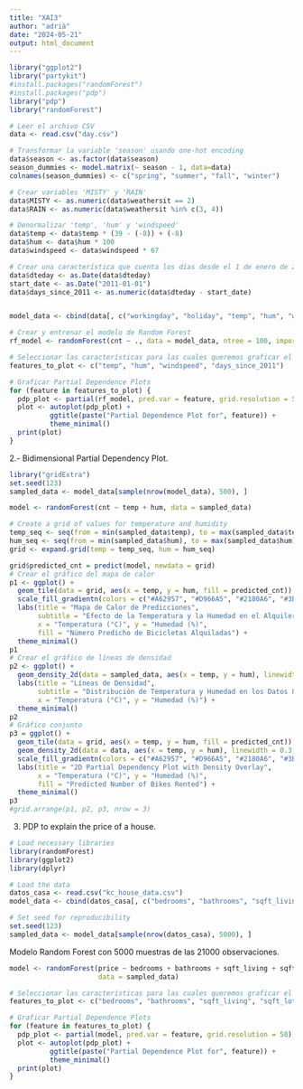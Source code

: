```yaml
---
title: "XAI3"
author: "adrià"
date: "2024-05-21"
output: html_document
---
```


```r
library("ggplot2")
library("partykit")
#install.packages("randomForest")
#install.packages("pdp")
library("pdp")
library("randomForest")
```


```r
# Leer el archivo CSV
data <- read.csv("day.csv")

# Transformar la variable 'season' usando one-hot encoding
data$season <- as.factor(data$season)
season_dummies <- model.matrix(~ season - 1, data=data)
colnames(season_dummies) <- c("spring", "summer", "fall", "winter")

# Crear variables 'MISTY' y 'RAIN'
data$MISTY <- as.numeric(data$weathersit == 2)
data$RAIN <- as.numeric(data$weathersit %in% c(3, 4))

# Denormalizar 'temp', 'hum' y 'windspeed'
data$temp <- data$temp * (39 - (-8)) + (-8)
data$hum <- data$hum * 100
data$windspeed <- data$windspeed * 67

# Crear una característica que cuenta los días desde el 1 de enero de 2011
data$dteday <- as.Date(data$dteday)
start_date <- as.Date("2011-01-01")
data$days_since_2011 <- as.numeric(data$dteday - start_date)


model_data <- cbind(data[, c("workingday", "holiday", "temp", "hum", "windspeed", "MISTY", "RAIN", "cnt", "days_since_2011")], season_dummies)

# Crear y entrenar el modelo de Random Forest
rf_model <- randomForest(cnt ~ ., data = model_data, ntree = 100, importance = TRUE)

```




```r
# Seleccionar las características para las cuales queremos graficar el PDP
features_to_plot <- c("temp", "hum", "windspeed", "days_since_2011")

# Graficar Partial Dependence Plots
for (feature in features_to_plot) {
  pdp_plot <- partial(rf_model, pred.var = feature, grid.resolution = 50)
  plot <- autoplot(pdp_plot) +
          ggtitle(paste("Partial Dependence Plot for", feature)) +
          theme_minimal()
  print(plot)
}

```


2.- Bidimensional Partial Dependency Plot.


```r
library("gridExtra")
set.seed(123) 
sampled_data <- model_data[sample(nrow(model_data), 500), ]

model <- randomForest(cnt ~ temp + hum, data = sampled_data)

# Create a grid of values for temperature and humidity
temp_seq <- seq(from = min(sampled_data$temp), to = max(sampled_data$temp), length.out = 50)
hum_seq <- seq(from = min(sampled_data$hum), to = max(sampled_data$hum), length.out = 50)
grid <- expand.grid(temp = temp_seq, hum = hum_seq)

grid$predicted_cnt = predict(model, newdata = grid)
# Crear el gráfico del mapa de calor
p1 <- ggplot() +
  geom_tile(data = grid, aes(x = temp, y = hum, fill = predicted_cnt)) +  # Crear el mapa de calor 2D
  scale_fill_gradientn(colors = c("#A62957", "#D966A5", "#2180A6", "#3BC9D9")) +  # Gradiente de color personalizado
  labs(title = "Mapa de Calor de Predicciones",
       subtitle = "Efecto de la Temperatura y la Humedad en el Alquiler de Bicicletas",
       x = "Temperatura (°C)", y = "Humedad (%)",
       fill = "Número Predicho de Bicicletas Alquiladas") +
  theme_minimal()
p1
# Crear el gráfico de líneas de densidad
p2 <- ggplot() +
  geom_density_2d(data = sampled_data, aes(x = temp, y = hum), linewidth = 0.3, color = "blue") +  # Crear líneas de densidad
  labs(title = "Líneas de Densidad",
       subtitle = "Distribución de Temperatura y Humedad en los Datos Originales",
       x = "Temperatura (°C)", y = "Humedad (%)") +
  theme_minimal()
p2
# Gráfico conjunto
p3 = ggplot() +
  geom_tile(data = grid, aes(x = temp, y = hum, fill = predicted_cnt)) +  # Create the 2D plot
  geom_density_2d(data = data, aes(x = temp, y = hum), linewidth = 0.3, color = "white") +  # Overlay density lines
  scale_fill_gradientn(colors = c("#A62957", "#D966A5", "#2180A6", "#3BC9D9")) +  # Custom color gradient
  labs(title = "2D Partial Dependency Plot with Density Overlay",
       x = "Temperatura (°C)", y = "Humedad (%)",
       fill = "Predicted Number of Bikes Rented") +
  theme_minimal()
p3
#grid.arrange(p1, p2, p3, nrow = 3)

```


3. PDP to explain the price of a house.

```r
# Load necessary libraries
library(randomForest)
library(ggplot2)
library(dplyr)

# Load the data
datos_casa <- read.csv("kc_house_data.csv")
model_data <- cbind(datos_casa[, c("bedrooms", "bathrooms", "sqft_living", "sqft_lot", "floors", "yr_built","price")])

# Set seed for reproducibility
set.seed(123) 
sampled_data <- model_data[sample(nrow(datos_casa), 5000), ]

```

Modelo Random Forest con 5000 muestras de las 21000 observaciones.

```r
model <- randomForest(price ~ bedrooms + bathrooms + sqft_living + sqft_lot + floors + yr_built,
                      data = sampled_data)
```


```r
# Seleccionar las características para las cuales queremos graficar el PDP
features_to_plot <- c("bedrooms", "bathrooms", "sqft_living", "sqft_lot", "floors", "yr_built")

# Graficar Partial Dependence Plots
for (feature in features_to_plot) {
  pdp_plot <- partial(model, pred.var = feature, grid.resolution = 50)
  plot <- autoplot(pdp_plot) +
          ggtitle(paste("Partial Dependence Plot for", feature)) +
          theme_minimal()
  print(plot)
}
```



































